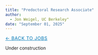```yaml
---
title: "Predoctoral Research Associate"
author: 
  - Jon Weigel, UC Berkeley"
date: "September 01, 2025"
---
```

[← Back to Jobs](../index.qmd){.breadcrumb style="font-size:0.9rem; text-transform:uppercase; letter-spacing:0.05em; color:#0077b5;"}

Under construction